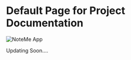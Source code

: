 # Default Page for Project Documentation

![NoteMe App](/projectCover/default.png)

Updating Soon....